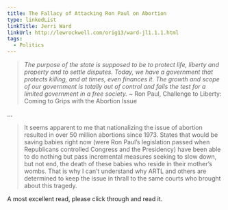 ```yaml
---
title: The Fallacy of Attacking Ron Paul on Abortion
type: linkedList
linkTitle: Jerri Ward
linkUrl: http://lewrockwell.com/orig13/ward-jl1.1.1.html
tags:
  - Politics
---
```


> _The purpose of the state is supposed to be to protect life, liberty and property and to settle disputes. Today, we have a government that protects killing, and at times, even finances it. The growth and scope of our government is totally out of control and fails the test for a limited government in a free society._ ~ Ron Paul, Challenge to Liberty: Coming to Grips with the Abortion Issue

…

> It seems apparent to me that nationalizing the issue of abortion resulted in over 50 million abortions since 1973. States that would be saving babies right now (were Ron Paul’s legislation passed when Republicans controlled Congress and the Presidency) have been able to do nothing but pass incremental measures seeking to slow down, but not end, the death of these babies who reside in their mother’s wombs. That is why I can’t understand why ARTL and others are determined to keep the issue in thrall to the same courts who brought about this tragedy.

A most excellent read, please click through and read it.

